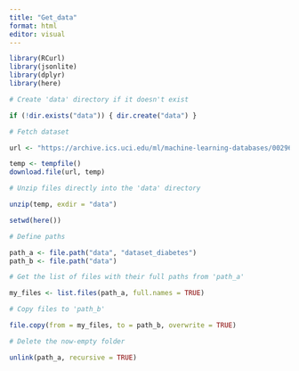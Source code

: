 ```yaml
---
title: "Get_data"
format: html
editor: visual
---
```


```r
library(RCurl) 
library(jsonlite) 
library(dplyr) 
library(here)

# Create 'data' directory if it doesn't exist

if (!dir.exists("data")) { dir.create("data") }

# Fetch dataset

url <- "https://archive.ics.uci.edu/ml/machine-learning-databases/00296/dataset_diabetes.zip" 

temp <- tempfile() 
download.file(url, temp)

# Unzip files directly into the 'data' directory

unzip(temp, exdir = "data")

setwd(here())

# Define paths

path_a <- file.path("data", "dataset_diabetes") 
path_b <- file.path("data")

# Get the list of files with their full paths from 'path_a'

my_files <- list.files(path_a, full.names = TRUE)

# Copy files to 'path_b'

file.copy(from = my_files, to = path_b, overwrite = TRUE)

# Delete the now-empty folder

unlink(path_a, recursive = TRUE) 

```
